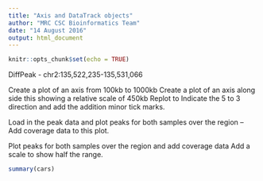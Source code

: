 ```yaml
---
title: "Axis and DataTrack objects"
author: "MRC CSC Bioinformatics Team"
date: "14 August 2016"
output: html_document
---
```


```r
knitr::opts_chunk$set(echo = TRUE)
```


DiffPeak - chr2:135,522,235-135,531,066

Create a plot of an axis from 100kb to 1000kb
Create a plot of an axis along side this showing a relative scale of 450kb
Replot to Indicate the 5 to 3 direction and add the addition minor tick marks.

Load in the peak data and plot peaks for both samples over the region -- 
Add coverage data to this plot.

Plot peaks for both samples over the region and add coverage data
Add a scale to show half the range.

```r
summary(cars)
```
